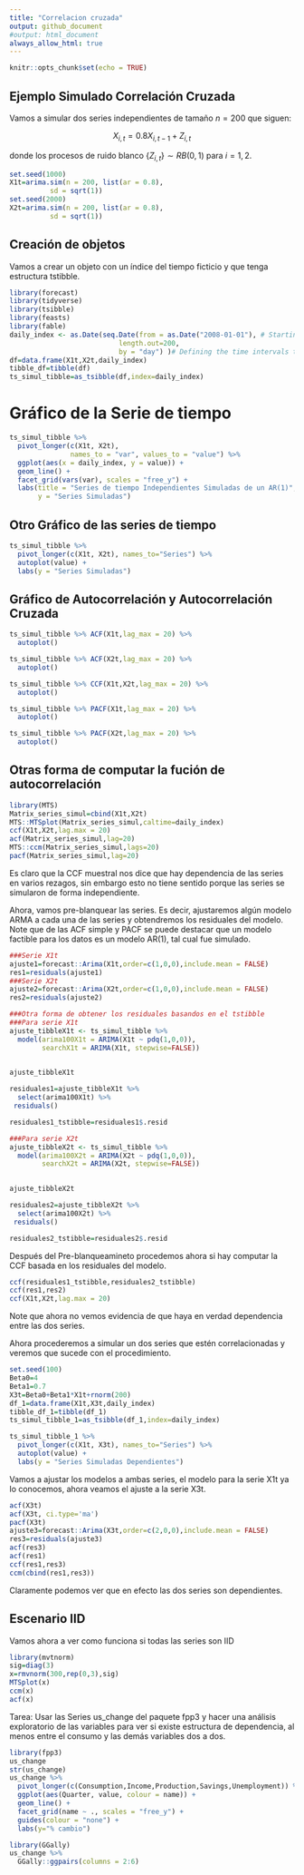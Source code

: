 ```yaml
---
title: "Correlacion cruzada"
output: github_document
#output: html_document
always_allow_html: true
---
```


```r
knitr::opts_chunk$set(echo = TRUE)
```

## Ejemplo Simulado Correlación Cruzada 

Vamos a simular dos series independientes de tamaño $n=200$ que siguen:

$$X_{i,t}=0.8X_{i,t-1}+Z_{i,t}$$

donde los procesos de ruido blanco $\{Z_{i,t}\}\sim RB(0,1)$ para $i=1,2$.
```r
set.seed(1000)
X1t=arima.sim(n = 200, list(ar = 0.8),
          sd = sqrt(1))
set.seed(2000)
X2t=arima.sim(n = 200, list(ar = 0.8),
          sd = sqrt(1))

```

## Creación de objetos

Vamos a crear un objeto con un índice del tiempo ficticio y que tenga estructura tstibble.

```r
library(forecast)
library(tidyverse)
library(tsibble)
library(feasts)
library(fable)
daily_index <- as.Date(seq.Date(from = as.Date("2008-01-01"), # Starting date
                           length.out=200,
                           by = "day") )# Defining the time intervals to =       as.Date("2012-12-16"), # Ending date
df=data.frame(X1t,X2t,daily_index)
tibble_df=tibble(df)
ts_simul_tibble=as_tsibble(df,index=daily_index)

```
# Gráfico de la Serie de tiempo
```r
ts_simul_tibble %>%
  pivot_longer(c(X1t, X2t),
               names_to = "var", values_to = "value") %>%
  ggplot(aes(x = daily_index, y = value)) +
  geom_line() +
  facet_grid(vars(var), scales = "free_y") +
  labs(title = "Series de tiempo Independientes Simuladas de un AR(1)",
       y = "Series Simuladas")
```
## Otro Gráfico de las series de tiempo
```r
ts_simul_tibble %>%
  pivot_longer(c(X1t, X2t), names_to="Series") %>%
  autoplot(value) +
  labs(y = "Series Simuladas")
```

## Gráfico de Autocorrelación y Autocorrelación Cruzada
```r
ts_simul_tibble %>% ACF(X1t,lag_max = 20) %>% 
  autoplot()

ts_simul_tibble %>% ACF(X2t,lag_max = 20) %>% 
  autoplot()

ts_simul_tibble %>% CCF(X1t,X2t,lag_max = 20) %>% 
  autoplot()

ts_simul_tibble %>% PACF(X1t,lag_max = 20) %>% 
  autoplot()

ts_simul_tibble %>% PACF(X2t,lag_max = 20) %>% 
  autoplot()
```

## Otras forma de computar la fución de autocorrelación

```r
library(MTS)
Matrix_series_simul=cbind(X1t,X2t)
MTS::MTSplot(Matrix_series_simul,caltime=daily_index)
ccf(X1t,X2t,lag.max = 20)
acf(Matrix_series_simul,lag=20)
MTS::ccm(Matrix_series_simul,lags=20)
pacf(Matrix_series_simul,lag=20)
```
Es claro que la CCF muestral nos dice que hay dependencia de las series en varios rezagos, sin embargo esto no tiene sentido porque las series se simularon de forma independiente.

Ahora, vamos pre-blanquear las series. Es decir, ajustaremos algún modelo ARMA a cada una de las series y obtendremos los residuales del modelo. Note que de las ACF simple y PACF se puede destacar que un modelo factible para los datos es un modelo AR(1), tal cual fue simulado.

```r
###Serie X1t
ajuste1=forecast::Arima(X1t,order=c(1,0,0),include.mean = FALSE)
res1=residuals(ajuste1)
###Serie X2t
ajuste2=forecast::Arima(X2t,order=c(1,0,0),include.mean = FALSE)
res2=residuals(ajuste2)

###Otra forma de obtener los residuales basandos en el tstibble
###Para serie X1t
ajuste_tibbleX1t <- ts_simul_tibble %>%
  model(arima100X1t = ARIMA(X1t ~ pdq(1,0,0)),
        searchX1t = ARIMA(X1t, stepwise=FALSE))
        

ajuste_tibbleX1t

residuales1=ajuste_tibbleX1t %>%
  select(arima100X1t) %>%
 residuals()

residuales1_tstibble=residuales1$.resid

###Para serie X2t
ajuste_tibbleX2t <- ts_simul_tibble %>%
  model(arima100X2t = ARIMA(X2t ~ pdq(1,0,0)),
        searchX2t = ARIMA(X2t, stepwise=FALSE))
        

ajuste_tibbleX2t

residuales2=ajuste_tibbleX2t %>%
  select(arima100X2t) %>%
 residuals()

residuales2_tstibble=residuales2$.resid
```

Después del Pre-blanqueamineto procedemos ahora si hay computar la CCF basada en los residuales del modelo.

```r
ccf(residuales1_tstibble,residuales2_tstibble)
ccf(res1,res2)
ccf(X1t,X2t,lag.max = 20)
```

Note que ahora no vemos evidencia de que haya en verdad dependencia entre las dos series.

Ahora procederemos a simular un dos series que estén correlacionadas y veremos que sucede con el procedimiento.

```r
set.seed(100)
Beta0=4
Beta1=0.7
X3t=Beta0+Beta1*X1t+rnorm(200)
df_1=data.frame(X1t,X3t,daily_index)
tibble_df_1=tibble(df_1)
ts_simul_tibble_1=as_tsibble(df_1,index=daily_index)

ts_simul_tibble_1 %>%
  pivot_longer(c(X1t, X3t), names_to="Series") %>%
  autoplot(value) +
  labs(y = "Series Simuladas Dependientes")
```
Vamos a ajustar los modelos a ambas series, el modelo para la serie X1t ya lo conocemos, ahora veamos el ajuste a la serie X3t.
```r
acf(X3t)
acf(X3t, ci.type='ma')
pacf(X3t)
ajuste3=forecast::Arima(X3t,order=c(2,0,0),include.mean = FALSE)
res3=residuals(ajuste3)
acf(res3)
acf(res1)
ccf(res1,res3)
ccm(cbind(res1,res3))
```
Claramente podemos ver que en efecto las dos series son dependientes.


## Escenario IID
Vamos ahora a ver como funciona si todas las series son IID
```r
library(mvtnorm)
sig=diag(3)
x=rmvnorm(300,rep(0,3),sig)
MTSplot(x)
ccm(x)
acf(x)
```
Tarea: Usar las Series us_change del paquete fpp3 y hacer una análisis exploratorio de las variables para ver si existe estructura de dependencia, al menos entre el consumo y las demás variables dos a dos.

```r
library(fpp3)
us_change
str(us_change)
us_change %>%
  pivot_longer(c(Consumption,Income,Production,Savings,Unemployment)) %>%
  ggplot(aes(Quarter, value, colour = name)) +
  geom_line() +
  facet_grid(name ~ ., scales = "free_y") +
  guides(colour = "none") +
  labs(y="% cambio")

library(GGally)
us_change %>%
  GGally::ggpairs(columns = 2:6)

```

